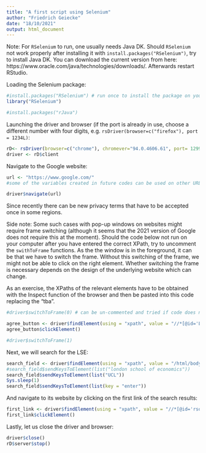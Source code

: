 ```yaml
---
title: "A first script using Selenium"
author: "Friedrich Geiecke"
date: "18/10/2021"
output: html_document
---
```


Note: For `RSelenium` to run, one usually needs Java DK. Should `RSelenium` not work properly after installing it with `install.packages("RSelenium")`, try to install Java DK. You can download the current version from here: https://www.oracle.com/java/technologies/downloads/. Afterwards restart RStudio.

Loading the Selenium package:

```r
#install.packages("RSelenium") # run once to install the package on your computer
library("RSelenium")

#install.packages("rJava")
```

Launching the driver and browser (if the port is already in use, choose a different number with four digits, e.g. `rsDriver(browser=c("firefox"), port = 1234L)`:

```r
rD<- rsDriver(browser=c("chrome"), chromever="94.0.4606.61", port= 1299L)
driver <- rD$client
```

Navigate to the Google website:

```r
url <- "https://www.google.com/"
#some of the variables created in future codes can be used on other URLS (e.g. click on the first link)

driver$navigate(url)
```

Since recently there can be new privacy terms that have to be accepted once in some regions.

Side note: Some such cases with pop-up windows on websites might require frame switching (although it seems that the 2021 version of Google does not require this at the moment). Should the code below not run on your computer after you have entered the correct XPath, try to uncomment the `swithToFrame` functions. As the the window is in the foreground, it can be that we have to switch the frame. Without this switching of the frame, we might not be able to click on the right element. Whether switching the frame is necessary depends on the design of the underlying website which can change.

As an exercise, the XPaths of the relevant elements have to be obtained with the Inspect function of the browser and then be pasted into this code replacing the "tba".

```r
#driver$switchToFrame(0) # can be un-commented and tried if code does not run

agree_button <- driver$findElement(using = "xpath", value = "//*[@id='L2AGLb']/div")
agree_button$clickElement()

#driver$switchToFrame(1)
```

Next, we will search for the LSE:

```r
search_field <- driver$findElement(using = "xpath", value = "/html/body/div[1]/div[3]/form/div[1]/div[1]/div[1]/div/div[2]/input")
#search_field$sendKeysToElement(list("london school of economics"))
search_field$sendKeysToElement(list("UCL"))
Sys.sleep(1)
search_field$sendKeysToElement(list(key = "enter"))
```

And navigate to its website by clicking on the first link of the search results:

```r
first_link <- driver$findElement(using = "xpath", value = "//*[@id='rso']/div[1]/div/div/div/div/div/div/div[1]/a/h3")
first_link$clickElement()
```

Lastly, let us close the driver and browser:

```r
driver$close()
rD$server$stop()
```

